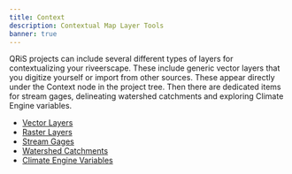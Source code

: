 ```yaml
---
title: Context
description: Contextual Map Layer Tools
banner: true
---
```



QRiS projects can include several different types of layers for contextualizing your riveerscape. These include generic vector layers that you digitize yourself or import from other sources. These appear directly under the Context node in the project tree. Then there are dedicated items for stream gages, delineating watershed catchments and exploring Climate Engine variables.


- [Vector Layers](/software-help/context/vector-layers)
- [Raster Layers](/software-help/context/raster-layers)
- [Stream Gages](/software-help/context/stream-gage-explorer)
- [Watershed Catchments](/software-help/context/watershed-catchments)
- [Climate Engine Variables](/software-help/context/climate-engine-explorer)
